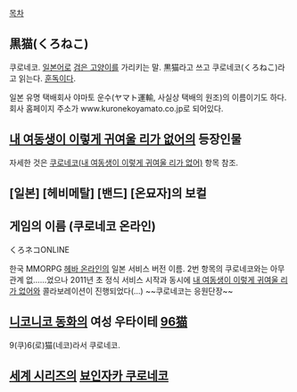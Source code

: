 [[목차]]
== 黒猫(くろねこ) ==
쿠로네코. [[일본어]]로 [[검은 고양이]]를 가리키는 말. 黒猫라고 쓰고 쿠로네코(くろねこ)라고 읽는다. [[훈독]]이다.

일본 유명 택배회사 야마토 운수(ヤマト運輸, 사실상 택배의 원조)의 이름이기도 하다. 회사 홈페이지 주소가 www.kuronekoyamato.co.jp로 되어있다.

== [[내 여동생이 이렇게 귀여울 리가 없어]]의 등장인물 ==
자세한 것은 [[쿠로네코(내 여동생이 이렇게 귀여울 리가 없어)]] 항목 참조.

== [일본] [헤비메탈] [밴드] [온묘자]의 보컬 ==

== 게임의 이름 (쿠로네코 온라인) ==
くろネコONLINE

한국 MMORPG [[헤바 온라인]]의 일본 서비스 버전 이름. 2번 항목의 쿠로네코와는 아무 관계 없……었으나 2011년 초 정식 서비스 시작과 동시에 [[내 여동생이 이렇게 귀여울 리가 없어]]와 콜라보레이션이 진행되었다(…) ~~쿠로네코는 응원단장~~

== [[니코니코 동화]]의 여성 우타이테 [[96猫]] ==
9(쿠)6(로)猫(네코)라서 쿠로네코.

== [[세계 시리즈]]의 [[뵤인자카 쿠로네코]] ==
